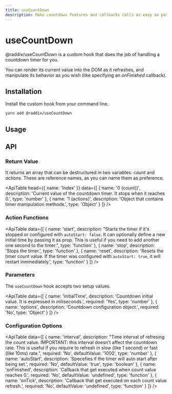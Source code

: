 ```yaml
---
title: useCountDown
description: Make countdown features and callbacks calls as easy as possible.
---
```


# useCountDown

@raddix/useCountDown is a custom hook that does the job of handling a countdown timer for you.

You can render its current value into the DOM as it refreshes, and manipulate its behavior as you wish (like specifying an _onFinished_ callback).

## Installation

Install the custom hook from your command line.

```bash
yarn add @raddix/useCountDown
```

## Usage

<CodeBlock folder='use-count-down' file='example1.tsx' />

## API

### Return Value

It returns an array that can be destructured in two variables: _count_ and _actions_. These are reference names, as you can name them as preference.

<ApiTable
  head={{
    name: 'Index'
  }}
  data={[
    {
      name: '0 (count))',
      description:
        'Current value of the countdown timer. It stops when it reaches 0.',
      type: 'number'
    },
    {
      name: '1 (actions)',
      description: 'Object that contains timer manipulation methods.',
      type: 'Object'
    }
  ]}
/>

### Action Functions

<ApiTable
  data={[
    {
      name: 'start',
      description:
        "Starts the timer if it's stopped or configured with `autoStart: false`. It can optionally define a new initial time by passing it as prop. This is useful if you need to add another one second to the timer.",
      type: 'function'
    },
    {
      name: 'stop',
      description: 'Stops the timer.',
      type: 'function'
    },
    {
      name: 'reset',
      description:
        'Resets the timer count value. If the timer was configured with `autoStart: true`, it will restart inmmediately.',
      type: 'function'
    }
  ]}
/>

### Parameters

The `useCountDown` hook accepts two setup values.

<ApiTable
  data={[
    {
      name: 'initialTime',
      description: 'Countdown initial value. It is expressed in miliseconds.',
      required: 'Yes',
      type: 'number'
    },
    {
      name: 'options',
      description: 'Countdown configuration object.',
      required: 'No',
      type: 'Object'
    }
  ]}
/>

### Configuration Options

<ApiTable
  data={[
    {
      name: 'interval',
      description:
        "Time interval of refresing the count value. IMPORTANT: this interval doesn't affect the countdown rate. This is useful if you require to refresh in slow (like 1 second) or fast (like 10ms) rate.",
      required: 'No',
      defaultValue: '1000',
      type: 'number'
    },
    {
      name: 'autoStart',
      description: 'Specefies if the timer will auto start after being set.',
      required: 'No',
      defaultValue: 'true',
      type: 'boolean'
    },
    {
      name: 'onFinished',
      description: 'Callback that get executed when count value reaches 0.',
      required: 'No',
      defaultValue: 'undefined',
      type: 'function'
    },
    {
      name: 'onTick',
      description: 'Callback that get executed on each count value refresh.',
      required: 'No',
      defaultValue: 'undefined',
      type: 'function'
    }
  ]}
/>
